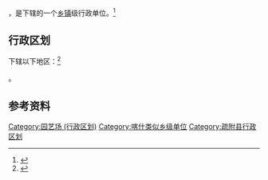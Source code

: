 {{中国乡级行政区|65/31/21/401/000}}

'''{{PAGENAMEBASE}}'''，是{{PRC admin/fullname|65/31/21/401/000|3}}下辖的一个[[乡镇|乡镇]]级行政单位。<ref>{{PRC admin/ref sgc|{{PRC admin/parent|65/31/21/401/000}}}}</ref>

== 行政区划 ==

{{PAGENAMEBASE}}下辖以下地区：<ref>{{PRC admin/ref sgc|65/31/21/401/000}}</ref>

{{PRC admin/children|65/31/21/401/000}}。

== 参考资料 ==

{{reflist}}

{{疏附县行政区划}}
{{新疆行政区划小作品}}

[[Category:园艺场_(行政区划)|Category:园艺场 (行政区划)]]
[[Category:喀什类似乡级单位|Category:喀什类似乡级单位]]
[[Category:疏附县行政区划|Category:疏附县行政区划]]